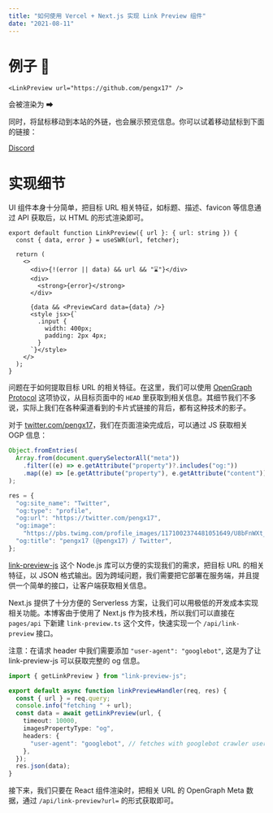 ```yaml
---
title: "如何使用 Vercel + Next.js 实现 Link Preview 组件"
date: "2021-08-11"
---
```


# 例子 🌰

```tsx
<LinkPreview url="https://github.com/pengx17" />
```

会被渲染为 ➡

<LinkPreview url="https://github.com/pengx17" />

同时，将鼠标移动到本站的外链，也会展示预览信息。你可以试着移动鼠标到下面的链接：

[Discord](https://discord.com/)

# 实现细节

UI 组件本身十分简单，把目标 URL 相关特征，如标题、描述、favicon 等信息通过 API 获取后，以 HTML 的形式渲染即可。

```tsx
export default function LinkPreview({ url }: { url: string }) {
  const { data, error } = useSWR(url, fetcher);

  return (
    <>
      <div>{!(error || data) && url && "⌛"}</div>
      <div>
        <strong>{error}</strong>
      </div>

      {data && <PreviewCard data={data} />}
      <style jsx>{`
        .input {
          width: 400px;
          padding: 2px 4px;
        }
      `}</style>
    </>
  );
}
```

问题在于如何提取目标 URL 的相关特征。在这里，我们可以使用 [OpenGraph Protocol](https://ogp.me/) 这项协议，从目标页面中的 `HEAD` 里获取到相关信息。其细节我们不多说，实际上我们在各种渠道看到的卡片式链接的背后，都有这种技术的影子。

对于 [twitter.com/pengx17](https://twitter.com/pengx17)，我们在页面渲染完成后，可以通过 JS 获取相关 OGP 信息：

```js
Object.fromEntries(
  Array.from(document.querySelectorAll("meta"))
    .filter((e) => e.getAttribute("property")?.includes("og:"))
    .map((e) => [e.getAttribute("property"), e.getAttribute("content")])
);

res = {
  "og:site_name": "Twitter",
  "og:type": "profile",
  "og:url": "https://twitter.com/pengx17",
  "og:image":
    "https://pbs.twimg.com/profile_images/1171002374481051649/U8bFnWXt_normal.jpg",
  "og:title": "pengx17 (@pengx17) / Twitter",
};
```

[link-preview-js](https://github.com/ospfranco/link-preview-js) 这个 Node.js 库可以方便的实现我们的需求，把目标 URL 的相关特征，以 JSON 格式输出。因为跨域问题，我们需要把它部署在服务端，并且提供一个简单的接口，让客户端获取相关信息。

Next.js 提供了十分方便的 Serverless 方案，让我们可以用极低的开发成本实现相关功能。本博客由于使用了 Next.js 作为技术栈，所以我们可以直接在 `pages/api` 下新建 `link-preview.ts` 这个文件，快速实现一个 `/api/link-preview` 接口。

注意：在请求 header 中我们需要添加 `"user-agent": "googlebot"`, 这是为了让 link-preview-js 可以获取完整的 og 信息。

```ts
import { getLinkPreview } from "link-preview-js";

export default async function linkPreviewHandler(req, res) {
  const { url } = req.query;
  console.info("fetching " + url);
  const data = await getLinkPreview(url, {
    timeout: 10000,
    imagesPropertyType: "og",
    headers: {
      "user-agent": "googlebot", // fetches with googlebot crawler user agent
    },
  });
  res.json(data);
}
```

接下来，我们只要在 React 组件渲染时，把相关 URL 的 OpenGraph Meta 数据，通过 `/api/link-preview?url=` 的形式获取即可。
